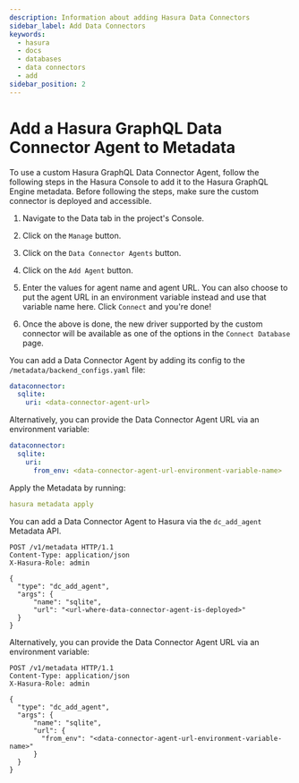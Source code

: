 ```yaml
---
description: Information about adding Hasura Data Connectors
sidebar_label: Add Data Connectors
keywords:
  - hasura
  - docs
  - databases
  - data connectors
  - add
sidebar_position: 2
---
```



# Add a Hasura GraphQL Data Connector Agent to Metadata

To use a custom Hasura GraphQL Data Connector Agent, follow the following steps in the Hasura Console to add it to the
Hasura GraphQL Engine metadata. Before following the steps, make sure the custom connector is deployed and accessible.

<Tabs groupId="user-preference" className="api-tabs">

<TabItem value="console" label="Console">
<ol>
<li>

Navigate to the Data tab in the project's Console.

<Thumbnail src="/img/databases/data-connector/data-tab.png" alt="Hasura GraphQL Data Connector Agent diagram" />
</li>
<li>

Click on the `Manage` button.

<Thumbnail
  src="/img/databases/data-connector/manage-db.png"
  alt="Hasura GraphQL Data Connector Agent diagram"
/>
</li>
<li>

Click on the `Data Connector Agents` button.

<Thumbnail
  src="/img/databases/data-connector/connect-agent.png"
  alt="Hasura GraphQL Data Connector Agent diagram"
/>
</li>
<li>

Click on the `Add Agent` button.

<Thumbnail
  src="/img/databases/data-connector/add-agent.png"
  alt="Hasura GraphQL Data Connector Agent diagram"
/>
</li>
<li>

Enter the values for agent name and agent URL. You can also choose to put the agent URL in an environment variable instead and use that variable name here. Click `Connect` and you're done!

<Thumbnail
  src="/img/databases/data-connector/connect-final.png"
  alt="Hasura GraphQL Data Connector Agent diagram"
/>
</li>
<li>

Once the above is done, the new driver supported by the custom connector will be available as one of the options
in the `Connect Database` page.

<Thumbnail
  src="/img/databases/data-connector/updated-driver-list.png"
  alt="Hasura GraphQL Data Connector Agent diagram"
/>
</li>
</ol>
</TabItem>

<TabItem value="cli" label="CLI">

You can add a Data Connector Agent by adding its config to the `/metadata/backend_configs.yaml` file:

```yaml
dataconnector:
  sqlite:
    uri: <data-connector-agent-url>
```

Alternatively, you can provide the Data Connector Agent URL via an environment variable:

```yaml
dataconnector:
  sqlite:
    uri:
      from_env: <data-connector-agent-url-environment-variable-name>
```

Apply the Metadata by running:

```yaml
hasura metadata apply
```

</TabItem>

<TabItem value="api" label="API">

You can add a Data Connector Agent to Hasura via the `dc_add_agent` Metadata API.

```http
POST /v1/metadata HTTP/1.1
Content-Type: application/json
X-Hasura-Role: admin

{
  "type": "dc_add_agent",
  "args": {
      "name": "sqlite",
      "url": "<url-where-data-connector-agent-is-deployed>"
  }
}
```

Alternatively, you can provide the Data Connector Agent URL via an environment variable:

```http
POST /v1/metadata HTTP/1.1
Content-Type: application/json
X-Hasura-Role: admin

{
  "type": "dc_add_agent",
  "args": {
      "name": "sqlite",
      "url": {
        "from_env": "<data-connector-agent-url-environment-variable-name>"
      }
  }
}
```

</TabItem>
</Tabs>
